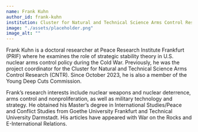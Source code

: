---
name: Frank Kuhn
author_id: frank-kuhn
institution: Cluster for Natural and Technical Science Arms Control Research (CNTR)
image: "./assets/placeholder.png"
image_alt: ""
---

Frank Kuhn is a doctoral researcher at Peace Research Institute Frankfurt (PRIF) where he examines the role of strategic stability theory in U.S. nuclear arms control policy during the Cold War. Previously, he was the project coordinator for the Cluster for Natural and Technical Science Arms Control Research (CNTR). Since October 2023, he is also a member of the Young Deep Cuts Commission.

Frank’s research interests include nuclear weapons and nuclear deterrence, arms control and nonproliferation, as well as military technology and strategy. He obtained his Master’s degree in International Studies/Peace and Conflict Studies from Goethe University Frankfurt and Technical University Darmstadt. His articles have appeared with War on the Rocks and E-International Relations.
